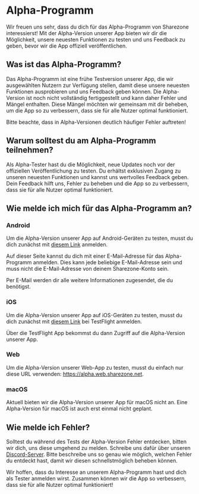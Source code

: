 # Alpha-Programm

Wir freuen uns sehr, dass du dich für das Alpha-Programm von Sharezone
interessierst! Mit der Alpha-Version unserer App bieten wir dir die Möglichkeit,
unsere neuesten Funktionen zu testen und uns Feedback zu geben, bevor wir die
App offiziell veröffentlichen.

## Was ist das Alpha-Programm?

Das Alpha-Programm ist eine frühe Testversion unserer App, die wir ausgewählten
Nutzern zur Verfügung stellen, damit diese unsere neuesten Funktionen
ausprobieren und uns Feedback geben können. Die Alpha-Version ist noch nicht
vollständig fertiggestellt und kann daher Fehler und Mängel enthalten. Diese
Mängel möchten wir gemeinsam mit dir beheben, um die App so zu verbessern, dass
sie für alle Nutzer optimal funktioniert.

<Warning>Bitte beachte, dass in Alpha-Versionen deutlich häufiger Fehler
auftreten!</Warning>

## Warum solltest du am Alpha-Programm teilnehmen?

Als Alpha-Tester hast du die Möglichkeit, neue Updates noch vor der offiziellen
Veröffentlichung zu testen. Du erhältst exklusiven Zugang zu unseren neuesten
Funktionen und kannst uns wertvolles Feedback geben. Dein Feedback hilft uns,
Fehler zu beheben und die App so zu verbessern, dass sie für alle Nutzer optimal
funktioniert.

## Wie melde ich mich für das Alpha-Programm an?

### Android

Um die Alpha-Version unserer App auf Android-Geräten zu testen, musst du dich
zunächst mit [diesem Link](https://sharezone.net/android-alpha) anmelden.

Auf dieser Seite kannst du dich mit einer E-Mail-Adresse für das Alpha-Programm
anmelden. Dies kann jede beliebige E-Mail-Adresse sein und muss nicht die
E-Mail-Adresse von deinem Sharezone-Konto sein.

Per E-Mail werden dir alle weitere Informationen zugesendet, die du benötigst.

### iOS

Um die Alpha-Version unserer App auf iOS-Geräten zu testen, musst du dich
zunächst mit [diesem Link](https://sharezone.net/ios-alpha) bei TestFlight
anmelden.

Über die TestFlight App bekommst du dann Zugriff auf die Alpha-Version unserer
App.

### Web

Um die Alpha-Version unserer Web-App zu testen, musst du einfach nur diese URL
verwenden: https://alpha.web.sharezone.net.

### macOS

Aktuell bieten wir die Alpha-Version unserer App für macOS nicht an. Eine
Alpha-Version für macOS ist auch erst einmal nicht geplant.

## Wie melde ich Fehler?

Solltest du während des Tests der Alpha-Version Fehler entdecken, bitten wir
dich, uns diese umgehend zu melden. Schreibe uns dafür über unseren
[Discord-Server](https://sharezone.net/discord). Bitte beschreibe uns so genau
wie möglich, welchen Fehler du entdeckt hast, damit wir diesen schnellstmöglich
beheben können.

Wir hoffen, dass du Interesse an unserem Alpha-Programm hast und dich als Tester
anmelden wirst. Zusammen können wir die App so verbessern, dass sie für alle
Nutzer optimal funktioniert!
